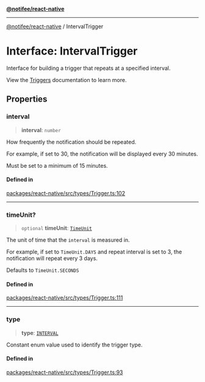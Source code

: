 [**@notifee/react-native**](react-native/reference/index)

***

[@notifee/react-native](react-native/reference/index) / IntervalTrigger

# Interface: IntervalTrigger

Interface for building a trigger that repeats at a specified interval.

View the [Triggers](/react-native/docs/triggers) documentation to learn more.

## Properties

### interval

> **interval**: `number`

How frequently the notification should be repeated.

For example, if set to 30, the notification will be displayed every 30 minutes.

Must be set to a minimum of 15 minutes.

#### Defined in

[packages/react-native/src/types/Trigger.ts:102](https://github.com/invertase/notifee/blob/main/packages/react-native/src/types/Trigger.ts#L102)

***

### timeUnit?

> `optional` **timeUnit**: [`TimeUnit`](react-native/reference/Enumeration.TimeUnit)

The unit of time that the `interval` is measured in.

For example, if set to `TimeUnit.DAYS` and repeat interval is set to 3, the notification will repeat every 3 days.

Defaults to `TimeUnit.SECONDS`

#### Defined in

[packages/react-native/src/types/Trigger.ts:111](https://github.com/invertase/notifee/blob/main/packages/react-native/src/types/Trigger.ts#L111)

***

### type

> **type**: [`INTERVAL`](react-native/reference/Enumeration.TriggerType#interval)

Constant enum value used to identify the trigger type.

#### Defined in

[packages/react-native/src/types/Trigger.ts:93](https://github.com/invertase/notifee/blob/main/packages/react-native/src/types/Trigger.ts#L93)
